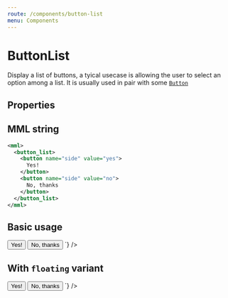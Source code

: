 ```yaml
---
route: /components/button-list
menu: Components
---
```



# ButtonList

Display a list of buttons, a tyical usecase is allowing the user to select an option among a list. It is usually used in pair with some [`Button`](/components/button)

## Properties

<Props of={ButtonList} />

## MML string

```xml
<mml>
  <button_list>
    <button name="side" value="yes">
      Yes!
    </button>
    <button name="side" value="no">
      No, thanks
    </button>
  </button_list>
</mml>
```

## Basic usage

<Playground>
  <MML
    source={`
    <button_list>
      <button name="side" value="yes">
        Yes!
      </button>
      <button name="side" value="no">
        No, thanks
      </button>
    </button_list>
  `}
  />
</Playground>

## With `floating` variant

<Playground>
  <MML
    source={`
    <mml>
      <button_list variant="floating">
        <button variant="floating" name="side" value="yes">
          Yes!
        </button>
        <button variant="floating" name="side" value="no">
          No, thanks
        </button>
      </button_list>
    </mml>
  `}
  />
</Playground>
